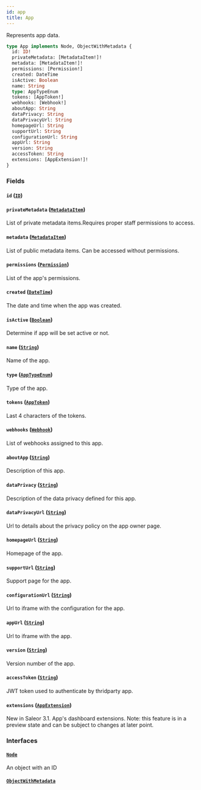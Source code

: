 ```yaml
---
id: app
title: App
---
```



Represents app data.

```graphql
type App implements Node, ObjectWithMetadata {
  id: ID!
  privateMetadata: [MetadataItem!]!
  metadata: [MetadataItem!]!
  permissions: [Permission!]
  created: DateTime
  isActive: Boolean
  name: String
  type: AppTypeEnum
  tokens: [AppToken!]
  webhooks: [Webhook!]
  aboutApp: String
  dataPrivacy: String
  dataPrivacyUrl: String
  homepageUrl: String
  supportUrl: String
  configurationUrl: String
  appUrl: String
  version: String
  accessToken: String
  extensions: [AppExtension!]!
}
```


### Fields

#### `id` ([`ID`](../../../developer/api-reference/scalars/id))




#### `privateMetadata` ([`MetadataItem`](../../../developer/api-reference/objects/metadata-item))

List of private metadata items.Requires proper staff permissions to access.


#### `metadata` ([`MetadataItem`](../../../developer/api-reference/objects/metadata-item))

List of public metadata items. Can be accessed without permissions.


#### `permissions` ([`Permission`](../../../developer/api-reference/objects/permission))

List of the app's permissions.


#### `created` ([`DateTime`](../../../developer/api-reference/scalars/date-time))

The date and time when the app was created.


#### `isActive` ([`Boolean`](../../../developer/api-reference/scalars/boolean))

Determine if app will be set active or not.


#### `name` ([`String`](../../../developer/api-reference/scalars/string))

Name of the app.


#### `type` ([`AppTypeEnum`](../../../developer/api-reference/enums/app-type-enum))

Type of the app.


#### `tokens` ([`AppToken`](../../../developer/api-reference/objects/app-token))

Last 4 characters of the tokens.


#### `webhooks` ([`Webhook`](../../../developer/api-reference/objects/webhook))

List of webhooks assigned to this app.


#### `aboutApp` ([`String`](../../../developer/api-reference/scalars/string))

Description of this app.


#### `dataPrivacy` ([`String`](../../../developer/api-reference/scalars/string))

Description of the data privacy defined for this app.


#### `dataPrivacyUrl` ([`String`](../../../developer/api-reference/scalars/string))

Url to details about the privacy policy on the app owner page.


#### `homepageUrl` ([`String`](../../../developer/api-reference/scalars/string))

Homepage of the app.


#### `supportUrl` ([`String`](../../../developer/api-reference/scalars/string))

Support page for the app.


#### `configurationUrl` ([`String`](../../../developer/api-reference/scalars/string))

Url to iframe with the configuration for the app.


#### `appUrl` ([`String`](../../../developer/api-reference/scalars/string))

Url to iframe with the app.


#### `version` ([`String`](../../../developer/api-reference/scalars/string))

Version number of the app.


#### `accessToken` ([`String`](../../../developer/api-reference/scalars/string))

JWT token used to authenticate by thridparty app.


#### `extensions` ([`AppExtension`](../../../developer/api-reference/objects/app-extension))

New in Saleor 3.1. App's dashboard extensions. Note: this feature is in a preview state and can be subject to changes at later point.


### Interfaces

#### [`Node`](../../../developer/api-reference/interfaces/node) 

An object with an ID


#### [`ObjectWithMetadata`](../../../developer/api-reference/interfaces/object-with-metadata) 






